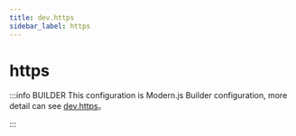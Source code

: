 ```yaml
---
title: dev.https
sidebar_label: https
---
```

# https

:::info BUILDER
This configuration is Modern.js Builder configuration, more detail can see [dev.https](https://modernjs.dev/builder/en/api/config-dev.html#dev-https)。

:::


<Main />
